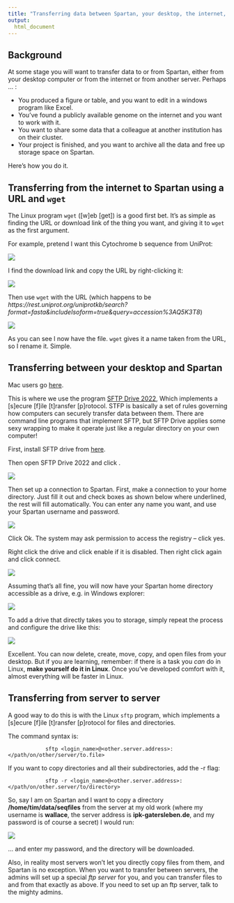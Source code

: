 ---
title: "Transferring data between Spartan, your desktop, the internet, and other servers"
output:
  html_document
---

## Background

At some stage you will want to transfer data to or from Spartan, either from your desktop computer or from the internet or from another server. Perhaps ... :

+   You produced a figure or table, and you want to edit in a windows program like Excel.
+   You've found a publicly available genome on the internet and you want to work with it.
+   You want to share some data that a colleague at another institution has on their cluster.
+   Your project is finished, and you want to archive all the data and free up storage space on Spartan.

Here's how you do it.

## Transferring from the internet to Spartan using a URL and `wget`

The Linux program `wget` ([w]eb [get]) is a good first bet. It's as simple as finding the URL or download link of the thing you want, and giving it to `wget` as the first argument.

For example, pretend I want this Cytochrome b sequence from UniProt:

![](images/uniprot.png)

I find the download link and copy the URL by right-clicking it:

![](images/uniprotgetlink.png)

Then use `wget` with the URL (which happens to be *https://rest.uniprot.org/uniprotkb/search?format=fasta&includeIsoform=true&query=accession%3AQ5K3T8*)

![](images/wget.png)

As you can see I now have the file. `wget` gives it a name taken from the URL, so I rename it. Simple.

## Transferring between your desktop and Spartan

Mac users go [here](./tutorial_sftp_mac.html).

This is where we use the program [SFTP Drive 2022](https://www.nsoftware.com/sftp/drive/download.aspx), Which implements a [s]ecure [f]ile [t]ransfer [p]rotocol. STFP is basically a set of rules governing how computers can securely transfer data between them. There are command line programs that implement SFTP, but SFTP Drive applies some sexy wrapping to make it operate just like a regular directory on your own computer!

First, install SFTP drive from [here](https://www.nsoftware.com/sftp/drive/download.aspx).

Then open SFTP Drive 2022 and click <new>.

![](images/drive1.png)

Then set up a connection to Spartan. First, make a connection to your home directory. Just fill it out and check boxes as shown below where underlined, the rest will fill automatically. You can enter any name you want, and use your Spartan username and password.

![](images/drive2.png)

Click Ok. The system may ask permission to access the registry -- click yes.

Right click the drive and click enable if it is disabled. Then right click again and click connect.


![](images/drive3.png)

Assuming that's all fine, you will now have your Spartan home directory accessible as a drive, e.g. in Windows explorer:


![](images/drive4.png)

To add a drive that directly takes you to storage, simply repeat the process and configure the drive like this:

![](images/drive5.png)

Excellent. You can now delete, create, move, copy, and open files from your desktop. But if you are learning, remember: if there is a task you *can* do in Linux, **make yourself do it in Linux**. Once you've developed comfort with it, almost everything will be faster in Linux.

## Transferring from server to server

A good way to do this is with the Linux `sftp` program, which implements a [s]ecure [f]ile [t]ransfer [p]rotocol for files and directories.

The command syntax is:

                sftp <login_name>@<other.server.address>:</path/on/other/server/to.file>

If you want to copy directories and all their subdirectories, add the -r flag:

                sftp -r <login_name>@<other.server.address>:</path/on/other.server/to/directory>

So, say I am on Spartan and I want to copy a directory **/home/tim/data/seqfiles** from the server at my old work (where my username is **wallace**, the server address is **ipk-gatersleben.de**, and my password is of course a secret) I would run:

![](images/sftp1.png)

... and enter my password, and the directory will be downloaded.

Also, in reality most servers won't let you directly copy files from them, and Spartan is no exception. When you want to transfer between servers, the admins will set up a special *ftp server* for you, and you can transfer files to and from that exactly as above. If you need to set up an ftp server, talk to the mighty admins.




